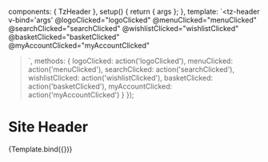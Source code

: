 
<Meta title="Header/Site Header" decorators={[withDesign]} argTypes={{}} component={TzHeader} />

  components: { TzHeader },
  setup() {
    return { args };
  },
  template: `<tz-header 
    v-bind='args' 
    @logoClicked="logoClicked" 
    @menuClicked="menuClicked" 
    @searchClicked="searchClicked"
    @wishlistClicked="wishlistClicked" 
    @basketClicked="basketClicked" 
    @myAccountClicked="myAccountClicked"
  ></tz-header>`,
  methods: {
    logoClicked: action('logoClicked'),
    menuClicked: action('menuClicked'),
    searchClicked: action('searchClicked'),
    wishlistClicked: action('wishlistClicked'),
    basketClicked: action('basketClicked'),
    myAccountClicked: action('myAccountClicked')
  }
});

# Site Header

<Canvas>
  <Story name="Demo" args={{}}>
    {Template.bind({})}
  </Story>
</Canvas>

